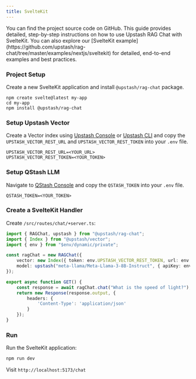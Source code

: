 ```yaml
---
title: SvelteKit
---
```

<Card title="GitHub Repository" icon="github" href="https://github.com/upstash/rag-chat/tree/master/examples/nextjs/sveltekit" horizontal>
  You can find the project source code on GitHub.
</Card>
This guide provides detailed, step-by-step instructions on how to use Upstash RAG Chat with SvelteKit. You can also explore our [SvelteKit example](https://github.com/upstash/rag-chat/tree/master/examples/nextjs/sveltekit) for detailed, end-to-end examples and best practices.

### Project Setup

Create a new SvelteKit application and install `@upstash/rag-chat` package.

```shell
npm create svelte@latest my-app
cd my-app
npm install @upstash/rag-chat
```

### Setup Upstash Vector

Create a Vector index using [Upstash Console](https://console.upstash.com) or [Upstash CLI](https://github.com/upstash/cli) and copy the `UPSTASH_VECTOR_REST_URL` and `UPSTASH_VECTOR_REST_TOKEN` into your `.env` file.

```shell .env
UPSTASH_VECTOR_REST_URL=<YOUR_URL>
UPSTASH_VECTOR_REST_TOKEN=<YOUR_TOKEN>
```

### Setup QStash LLM

Navigate to [QStash Console](https://console.upstash.com/qstash) and copy the `QSTASH_TOKEN` into your `.env` file.

```shell .env
QSTASH_TOKEN=<YOUR_TOKEN>
```

### Create a SvelteKit Handler

Create `/src/routes/chat/+server.ts`:

```typescript /src/routes/chat/+server.ts
import { RAGChat, upstash } from "@upstash/rag-chat";
import { Index } from "@upstash/vector";
import { env } from "$env/dynamic/private";

const ragChat = new RAGChat({
    vector: new Index({ token: env.UPSTASH_VECTOR_REST_TOKEN, url: env.UPSTASH_VECTOR_REST_URL }),
    model: upstash("meta-llama/Meta-Llama-3-8B-Instruct", { apiKey: env.QSTASH_TOKEN }),
});

export async function GET() {
	const response = await ragChat.chat("What is the speed of light?");
    return new Response(response.output, {
		headers: {
			'Content-Type': 'application/json'
		}
	});
}
```

### Run

Run the SvelteKit application:

```bash
npm run dev
```

Visit `http://localhost:5173/chat`